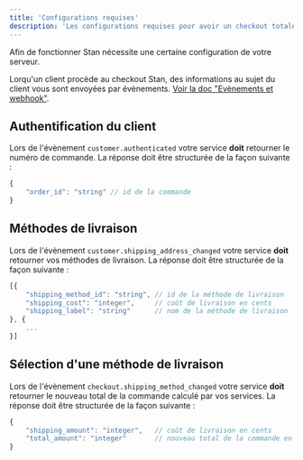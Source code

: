 ```yaml
---
title: 'Configurations requises'
description: 'Les configurations requises pour avoir un checkout totalement opérationnel'
---
```


Afin de fonctionner Stan nécessite une certaine configuration de votre serveur.

Lorqu'un client procède au checkout Stan, des informations au sujet du client vous sont envoyées par évènements. [Voir la doc "Evènements et webhook"](/events).

## Authentification du client

Lors de l'évènement `customer.authenticated` votre service __doit__ retourner le numéro de commande. La réponse doit être structurée de la façon suivante :

```javascript Réponse JSON attendue
{
    "order_id": "string" // id de la commande
}
```

## Méthodes de livraison

Lors de l'évènement `customer.shipping_address_changed` votre service __doit__ retourner vos méthodes de livraison. La réponse doit être structurée de la façon suivante :

```javascript Réponse JSON attendue
[{
    "shipping_method_id": "string", // id de la méthode de livraison
    "shipping_cost": "integer",     // coût de livraison en cents
    "shipping_label": "string"      // nom de la méthode de livraison
}, {
    ...
}]
```

## Sélection d'une méthode de livraison

Lors de l'évènement `checkout.shipping_method_changed` votre service __doit__ retourner le nouveau total de la commande calculé par vos services. La réponse doit être structurée de la façon suivante :

```javascript Réponse JSON attendue
{
    "shipping_amount": "integer",   // coût de livraison en cents
    "total_amount": "integer"       // nouveau total de la commande en cents
}
```